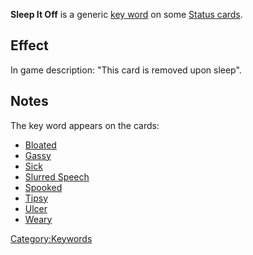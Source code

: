 '''Sleep It Off''' is a generic [[Key Words|key word]] on some [[Status cards]].

==Effect==
In game description: "This card is removed upon sleep".

==Notes==
The key word appears on the cards:
* [[Bloated]]
* [[Gassy]]
* [[Sick]]
* [[Slurred Speech]]
* [[Spooked]]
* [[Tipsy]]
* [[Ulcer]]
* [[Weary]]

[[Category:Keywords]]